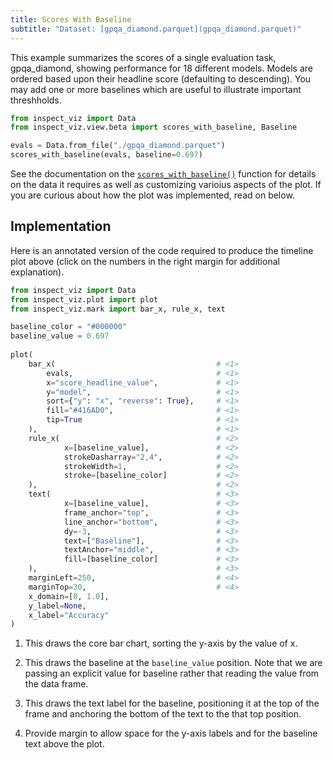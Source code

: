 ```yaml
---
title: Scores With Baseline
subtitle: "Dataset: [gpqa_diamond.parquet](gpqa_diamond.parquet)"
---
```


This example summarizes the scores of a single evaluation task, gpqa_diamond, showing performance for 18 different models. Models are ordered based upon their headline score (defaulting to descending). You may add one or more baselines which
are useful to illustrate important threshholds.

```python
from inspect_viz import Data
from inspect_viz.view.beta import scores_with_baseline, Baseline

evals = Data.from_file("./gpqa_diamond.parquet")
scores_with_baseline(evals, baseline=0.697)
```

See the documentation on the [`scores_with_baseline()`](../../../reference/inspect_viz.view.qmd#scores_with_baseline) function for details on the data it requires as well as customizing varioius aspects of the plot. If you are curious about how the plot was implemented, read on below.


## Implementation

Here is an annotated version of the code required to produce the timeline plot above (click on the numbers in the right margin for additional explanation).

```python
from inspect_viz import Data
from inspect_viz.plot import plot
from inspect_viz.mark import bar_x, rule_x, text

baseline_color = "#000000"
baseline_value = 0.697
    
plot(
    bar_x(                                    # <1>
        evals,                                # <1>
        x="score_headline_value",             # <1>
        y="model",                            # <1>
        sort={"y": "x", "reverse": True},     # <1>
        fill="#416AD0",                       # <1>
        tip=True                              # <1>
    ),                                        # <1>
    rule_x(                                   # <2>
            x=[baseline_value],               # <2>
            strokeDasharray="2,4",            # <2>
            strokeWidth=1,                    # <2> 
            stroke=[baseline_color]           # <2>
    ),                                        # <2>
    text(                                     # <3>
            x=[baseline_value],               # <3>
            frame_anchor="top",               # <3>
            line_anchor="bottom",             # <3>
            dy=-3,                            # <3>
            text=["Baseline"],                # <3>
            textAnchor="middle",              # <3>
            fill=[baseline_color]             # <3>
    ),                                        # <3>
    marginLeft=250,                           # <4>
    marginTop=30,                             # <4>
    x_domain=[0, 1.0],
    y_label=None,
    x_label="Accuracy"
)
```


1. This draws the core bar chart, sorting the y-axis by the value of x.

2. This draws the baseline at the `baseline_value` position. Note that we are passing an explicit value for baseline rather that reading the value from the data frame.

3. This draws the text label for the baseline, positioning it at the top of the frame and anchoring the bottom of the text to the that top position.

4. Provide margin to allow space for the y-axis labels and for the baseline text above the plot.